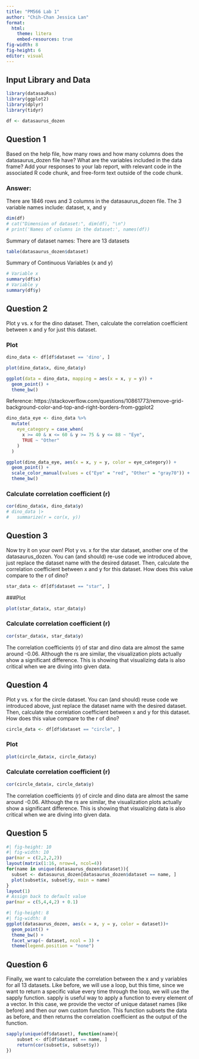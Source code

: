 ```yaml
---
title: "PM566 Lab 1"
author: "Chih-Chan Jessica Lan"
format: 
  html:
    theme: litera
    embed-resources: true
fig-width: 8
fig-height: 6
editor: visual
---
```


## Input Library and Data

```r
library(datasauRus)
library(ggplot2)
library(dplyr)
library(tidyr)

df <- datasaurus_dozen
```

## Question 1

Based on the help file, how many rows and how many columns does the datasaurus_dozen file have? What are the variables included in the data frame? Add your responses to your lab report, with relevant code in the associated R code chunk, and free-form text outside of the code chunk.

### Answer:

There are 1846 rows and 3 columns in the datasaurus_dozen file. The 3 variable names include: dataset, x, and y

```r
dim(df)
# cat("Dimension of dataset:", dim(df), "\n")
# print('Names of columns in the dataset:', names(df))
```

Summary of dataset names: There are 13 datasets

```r
table(datasaurus_dozen$dataset)

```

Summary of Continuous Variables (x and y)

```r
# Variable x
summary(df$x)
# Variable y
summary(df$y)
```

## Question 2

Plot y vs. x for the dino dataset. Then, calculate the correlation coefficient between x and y for just this dataset.

### Plot

```r
dino_data <- df[df$dataset == 'dino', ]
```

```r
plot(dino_data$x, dino_data$y)
```

```r
ggplot(data = dino_data, mapping = aes(x = x, y = y)) +
  geom_point() +
  theme_bw()

```

Reference: https://stackoverflow.com/questions/10861773/remove-grid-background-color-and-top-and-right-borders-from-ggplot2

```r
dino_data_eye <- dino_data %>%
  mutate(
    eye_category = case_when(
      x >= 40 & x <= 60 & y >= 75 & y <= 88 ~ "Eye",
      TRUE ~ "Other"
    )
  )

ggplot(dino_data_eye, aes(x = x, y = y, color = eye_category)) +
  geom_point() +
  scale_color_manual(values = c("Eye" = "red", "Other" = "gray70")) +
  theme_bw()
```

### Calculate correlation coefficient (r)

```r
cor(dino_data$x, dino_data$y)
# dino_data |>
#   summarize(r = cor(x, y))
```

## Question 3

Now try it on your own! Plot y vs. x for the star dataset, another one of the datasaurus_dozen. You can (and should) re-use code we introduced above, just replace the dataset name with the desired dataset. Then, calculate the correlation coefficient between x and y for this dataset. How does this value compare to the r of dino?

```r
star_data <- df[df$dataset == "star", ]
```

###Plot

```r
plot(star_data$x, star_data$y)
```

### Calculate correlation coefficient (r)

```r
cor(star_data$x, star_data$y)
```

The correlation coefficients (r) of star and dino data are almost the same around -0.06. Although the rs are similar, the visualization plots actually show a significant difference. This is showing that visualizing data is also critical when we are diving into given data.

## Question 4

Plot y vs. x for the circle dataset. You can (and should) reuse code we introduced above, just replace the dataset name with the desired dataset. Then, calculate the correlation coefficient between x and y for this dataset. How does this value compare to the r of dino?

```r
circle_data <- df[df$dataset == "circle", ]

```

### Plot

```r
plot(circle_data$x, circle_data$y)
```

### Calculate correlation coefficient (r)

```r
cor(circle_data$x, circle_data$y)
```

The correlation coefficients (r) of circle and dino data are almost the same around -0.06. Although the rs are similar, the visualization plots actually show a significant difference. This is showing that visualizing data is also critical when we are diving into given data.

## Question 5

```r
#| fig-height: 10
#| fig-width: 10
par(mar = c(2,2,2,2))
layout(matrix(1:16, nrow=4, ncol=4))
for(name in unique(datasaurus_dozen$dataset)){
  subset <- datasaurus_dozen[datasaurus_dozen$dataset == name, ]
  plot(subset$x, subset$y, main = name)
}
layout(1)
# Assign back to default value
par(mar = c(5,4,4,2) + 0.1)
```

```r
#| fig-height: 8
#| fig-width: 8
ggplot(datasaurus_dozen, aes(x = x, y = y, color = dataset))+
  geom_point() +
  theme_bw() +
  facet_wrap(~ dataset, ncol = 3) +
  theme(legend.position = "none")
```

## Question 6

Finally, we want to calculate the correlation between the x and y variables for all 13 datasets. Like before, we will use a loop, but this time, since we want to return a specific value every time through the loop, we will use the sapply function. sapply is useful way to apply a function to every element of a vector. In this case, we provide the vector of unique dataset names (like before) and then our own custom function. This function subsets the data as before, and then returns the correlation coefficient as the output of the function.

```r
sapply(unique(df$dataset), function(name){
    subset <- df[df$dataset == name, ]
    return(cor(subset$x, subset$y))
})
```
